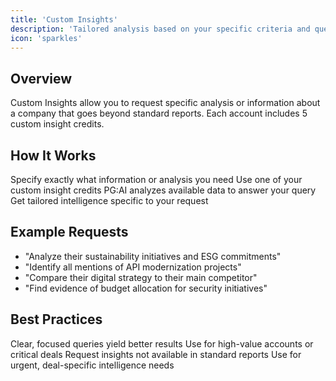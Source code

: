 ```yaml
---
title: 'Custom Insights'
description: 'Tailored analysis based on your specific criteria and questions'
icon: 'sparkles'
---
```


## Overview

Custom Insights allow you to request specific analysis or information about a company that goes beyond standard reports. Each account includes 5 custom insight credits.

## How It Works

<Steps>
  <Step title="Define Your Query">
    Specify exactly what information or analysis you need
  </Step>
  <Step title="Submit Request">
    Use one of your custom insight credits
  </Step>
  <Step title="AI Analysis">
    PG:AI analyzes available data to answer your query
  </Step>
  <Step title="Receive Insights">
    Get tailored intelligence specific to your request
  </Step>
</Steps>

## Example Requests

- "Analyze their sustainability initiatives and ESG commitments"
- "Identify all mentions of API modernization projects"
- "Compare their digital strategy to their main competitor"
- "Find evidence of budget allocation for security initiatives"

## Best Practices

<CardGroup cols={2}>
  <Card title="Be Specific" icon="bullseye">
    Clear, focused queries yield better results
  </Card>
  <Card title="Strategic Focus" icon="chess">
    Use for high-value accounts or critical deals
  </Card>
  <Card title="Unique Intel" icon="gem">
    Request insights not available in standard reports
  </Card>
  <Card title="Time-Sensitive" icon="clock">
    Use for urgent, deal-specific intelligence needs
  </Card>
</CardGroup>